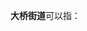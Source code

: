 '''大桥街道'''可以指：
{{PRC admin/disambig|31/01/10/018/000|34/08/11/001/000|36/09/82/004/000}}
{{disambig|cat=四字乡级行政区划消歧义}}